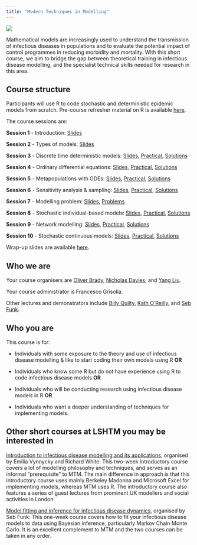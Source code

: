 ```yaml
---
title: "Modern Techniques in Modelling"
---
```


![](images/lshtm_cmmid.png){fig-align="center"}

Mathematical models are increasingly used to understand the transmission of infectious diseases in populations and to evaluate the potential impact of control programmes in reducing morbidity and mortality. With this short course, we aim to bridge the gap between theoretical training in infectious disease modelling, and the specialist technical skills needed for research in this area.

## Course structure

Participants will use R to code stochastic and deterministic epidemic models from scratch. Pre-course refresher material on R is available [here](00_PreCourseMaterial.qmd).

The course sessions are:

**Session 1** - Introduction: [Slides](slides/Lecture_01_Intro.pdf)

**Session 2** - Types of models: [Slides](slides/Lecture_02_TypesOfModels.pdf)

**Session 3** - Discrete time deterministic models: [Slides](slides/Lecture_03_DiscreteDeterministic.pdf), [Practical](03_DiscreteDeterministic_practical.qmd), [Solutions](03_DiscreteDeterministic_solutions.qmd)

**Session 4** - Ordinary differential equations: [Slides](slides/Lecture_04_ODEs.pdf), [Practical](04_ODEs_practical.qmd), [Solutions](04_ODEs_solutions.qmd)

**Session 5** - Metapopulations with ODEs: [Slides](slides/Lecture_05_ODEsMetapopulation.pdf), [Practical](05_Metapop_practical.qmd), [Solutions](05_Metapop_solutions.qmd)

**Session 6** - Sensitivity analysis & sampling: [Slides](slides/Lecture_06_SensitivitySampling.pdf), [Practical](06_SensitivitySampling_practical.qmd), [Solutions](06_SensitivitySampling_solutions.qmd)

**Session 7** - Modelling problem: [Slides](slides/Lecture_07_ModellingProblem.pdf), [Problems](problems.qmd)

**Session 8** - Stochastic individual-based models: [Slides](slides/Lecture_08_StochasticIBM.pdf), [Practical](08_StochasticIBM_practical.qmd), [Solutions](08_StochasticIBM_solutions.qmd)

**Session 9** - Network modelling: [Slides](slides/Lecture_09_Networks.pdf), [Practical](09_Networks_practical.qmd), [Solutions](09_Networks_solutions.qmd)

**Session 10** - Stochastic continuous models: [Slides](slides/Lecture_10_StochasticContinuous.pdf), [Practical](10_StochasticContinuous_practical.qmd), [Solutions](10_StochasticContinuous_solutions.qmd)

Wrap-up slides are available [here](slides/Lecture_11_WrappingUp.pdf).

## Who we are

Your course organisers are [Oliver Brady](https://www.lshtm.ac.uk/aboutus/people/brady.oliver), [Nicholas Davies](https://www.lshtm.ac.uk/aboutus/people/davies.nicholas), and [Yang Liu](https://www.lshtm.ac.uk/aboutus/people/liu.yang).

Your course administrator is Francesco Grisolia.

Other lectures and demonstrators include [Billy Quilty](https://www.lshtm.ac.uk/aboutus/people/quilty.billy), [Kath O'Reilly](https://www.lshtm.ac.uk/aboutus/people/oreilly.kathleen), and [Seb Funk](https://www.lshtm.ac.uk/aboutus/people/funk.sebastian).

## Who you are

This course is for:

-   Individuals with some exposure to the theory and use of infectious disease modelling & like to start coding their own models using R **OR**

-   Individuals who know some R but do not have experience using R to code infectious disease models **OR**

-   Individuals who will be conducting research using infectious disease models in R **OR**

-   Individuals who want a deeper understanding of techniques for implementing models.

## Other short courses at LSHTM you may be interested in

[Introduction to infectious disease modelling and its applications](https://www.lshtm.ac.uk/study/courses/short-courses/infectious-disease-modelling), organised by Emilia Vynnycky and Richard White: This two-week introductory course covers a lot of modelling philosophy and techniques, and serves as an informal "prerequisite" to MTM. The main difference in approach is that this introductory course uses mainly Berkeley Madonna and Microsoft Excel for implementing models, whereas MTM uses R. The introductory course also features a series of guest lectures from prominent UK modellers and social activities in London.

[Model fitting and inference for infectious disease dynamics](https://www.lshtm.ac.uk/study/courses/short-courses/infectious-diseases-dynamics), organised by Seb Funk: This one-week course covers how to fit your infectious disease models to data using Bayesian inference, particularly Markov Chain Monte Carlo. It is an excellent complement to MTM and the two courses can be taken in any order.
